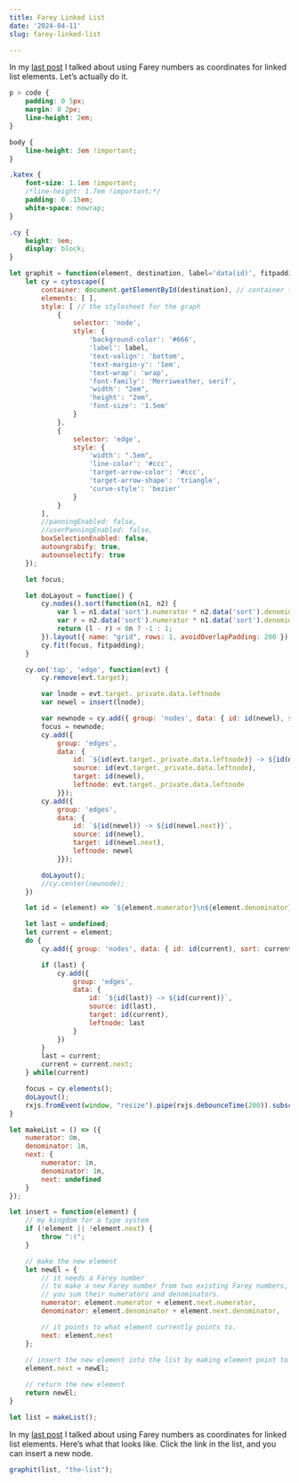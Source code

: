 ```yaml
---
title: Farey Linked List
date: '2024-04-11'
slug: farey-linked-list

---
```


In my [last post](/blog/2024/04/10/farey-numbers-and-linked-lists) I talked about using Farey numbers as coordinates for linked list elements. Let's actually do it.

<!--more-->

<script src=" https://cdn.jsdelivr.net/npm/cytoscape@3.28.1/dist/cytoscape.min.js "></script>
<script src="https://cdnjs.cloudflare.com/ajax/libs/rxjs/7.8.1/rxjs.umd.min.js" integrity="sha512-D9LDs8YUUVa4V9Gl4Zb+xqRAc7RCzooR3+zzebgK2RMu/KU+dh90pbjEEMzPiSyRSGbSp9j1pZnrO4joGa5WEg==" crossorigin="anonymous" referrerpolicy="no-referrer"></script>

```css
p > code {
    padding: 0 5px;
    margin: 0 2px;
    line-height: 2em;
}

body {
    line-height: 3em !important;
}

.katex {
    font-size: 1.1em !important;
    /*line-height: 1.7em !important;*/
    padding: 0 .15em;
    white-space: nowrap;
}

.cy {
    height: 9em;
    display: block;
}
```

```js
let graphit = function(element, destination, label='data(id)', fitpadding=30) {
    let cy = cytoscape({
        container: document.getElementById(destination), // container to render in
        elements: [ ],
        style: [ // the stylesheet for the graph
            {
                selector: 'node',
                style: {
                    'background-color': '#666',
                    'label': label,
                    'text-valign': 'bottom',
                    'text-margin-y': '1em',
                    'text-wrap': 'wrap',
                    'font-family': 'Merriweather, serif',
                    'width': "2em",
                    'height': "2em",
                    'font-size': '1.5em'
                }
            },
            {
                selector: 'edge',
                style: {
                    'width': ".5em",
                    'line-color': '#ccc',
                    'target-arrow-color': '#ccc',
                    'target-arrow-shape': 'triangle',
                    'curve-style': 'bezier'
                }
            }
        ],
        //panningEnabled: false,
        //userPanningEnabled: false,
        boxSelectionEnabled: false,
        autoungrabify: true,
        autounselectify: true
    });

    let focus;

    let doLayout = function() {
        cy.nodes().sort(function(n1, n2) {
            var l = n1.data('sort').numerator * n2.data('sort').denominator;
            var r = n2.data('sort').numerator * n1.data('sort').denominator;
            return (l - r) < 0n ? -1 : 1;
        }).layout({ name: "grid", rows: 1, avoidOverlapPadding: 200 }).run();
        cy.fit(focus, fitpadding);
    }

    cy.on('tap', 'edge', function(evt) {
        cy.remove(evt.target);

        var lnode = evt.target._private.data.leftnode
        var newel = insert(lnode);

        var newnode = cy.add({ group: 'nodes', data: { id: id(newel), sort: newel }});
        focus = newnode;
        cy.add({ 
            group: 'edges', 
            data: { 
                id: `${id(evt.target._private.data.leftnode)} -> ${id(newel)}`,
                source: id(evt.target._private.data.leftnode),
                target: id(newel),
                leftnode: evt.target._private.data.leftnode
            }});
        cy.add({ 
            group: 'edges', 
            data: { 
                id: `${id(newel)} -> ${id(newel.next)}`,
                source: id(newel),
                target: id(newel.next),
                leftnode: newel
            }});

        doLayout();
        //cy.center(newnode);
    })

    let id = (element) => `${element.numerator}\n${element.denominator}`;

    let last = undefined;
    let current = element;
    do {
        cy.add({ group: 'nodes', data: { id: id(current), sort: current }});

        if (last) {
            cy.add({
                group: 'edges', 
                data: { 
                    id: `${id(last)} -> ${id(current)}`, 
                    source: id(last), 
                    target: id(current),
                    leftnode: last
                }
            })
        }
        last = current;
        current = current.next;
    } while(current)

    focus = cy.elements();
    doLayout();
    rxjs.fromEvent(window, "resize").pipe(rxjs.debounceTime(200)).subscribe(doLayout);
}

let makeList = () => ({
    numerator: 0n,
    denominator: 1n,
    next: {
        numerator: 1n,
        denominator: 1n,
        next: undefined
    }
});

let insert = function(element) {
    // my kingdom for a type system
    if (!element || !element.next) {
        throw ":(";
    }

    // make the new element
    let newEl = {
        // it needs a Farey number
        // to make a new Farey number from two existing Farey numbers, 
        // you sum their numerators and denominators.
        numerator: element.numerator + element.next.numerator,
        denominator: element.denominator + element.next.denominator,

        // it points to what element currently points to.
        next: element.next
    };
    
    // insert the new element into the list by making element point to it.
    element.next = newEl;

    // return the new element
    return newEl;
}

let list = makeList();
```

In my [last post](/blog/2024/04/10/farey-numbers-and-linked-lists) I talked about using Farey numbers as coordinates for linked list elements. Here's what that looks like. Click the link in the list, and you can insert a new node.

<div id="the-list" class="cy"></div>

```js
graphit(list, "the-list");
```
